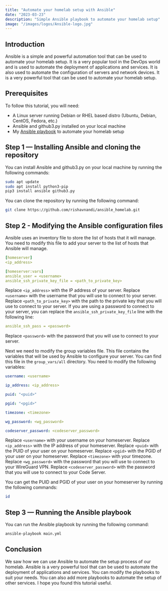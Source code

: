 ```yaml
---
title: "Automate your homelab setup with Ansible"
date: "2023-03-23"
description: "Simple Ansible playbook to automate your homelab setup"
image: "/images/logos/Ansible-logo.jpg"
---
```


## Introduction

Ansible is a simple and powerful automation tool that can be used to automate your homelab setup. It is a very popular tool in the DevOps world and is used to automate the deployment of applications and services. It is also used to automate the configuration of servers and network devices. It is a very powerful tool that can be used to automate your homelab setup.

## Prerequisites

To follow this tutorial, you will need:

* A Linux server running Debian or RHEL based distro (Ubuntu, Debian, CentOS, Fedora, etc.)
* Ansible and github3.py installed on your local machine
* My [Ansible playbook](https://github.com/rishavnandi/ansible_homelab) to automate your homelab setup

## Step 1 — Installing Ansible and cloning the repository

You can install Ansible and github3.py on your local machine by running the following commands:

```bash
sudo apt update
sudo apt install python3-pip
pip3 install ansible github3.py
```

You can clone the repository by running the following command:

```bash
git clone https://github.com/rishavnandi/ansible_homelab.git
```

## Step 2 - Modifying the Ansible configuration files

Ansible uses an inventory file to store the list of hosts that it will manage. You need to modify this file to add your server to the list of hosts that Ansible will manage.

```yaml
[homeserver]
<ip_address>

[homeserver:vars]
ansible_user = <username>
ansible_ssh_private_key_file = <path_to_private_key>
```

Replace `<ip_address>` with the IP address of your server. Replace `<username>` with the username that you will use to connect to your server. Replace `<path_to_private_key>` with the path to the private key that you will use to connect to your server.
If you are using a password to connect to your server, you can replace the `ansible_ssh_private_key_file` line with the following line:

```yaml
ansible_ssh_pass = <password>
```

Replace `<password>` with the password that you will use to connect to your server.

Next we need to modify the group variables file. This file contains the variables that will be used by Ansible to configure your server. You can find this file in the `group_vars/all` directory.
You need to modify the following variables:

```yaml
username: <username>

ip_address: <ip_address>

puid: "<puid>"

pgid: "<pgid>"

timezone: <timezone>

wg_password: <wg_password>

codeserver_password: <codeserver_password>
```

Replace `<username>` with your username on your homeserver. Replace `<ip_address>` with the IP address of your homeserver. Replace `<puid>` with the PUID of your user on your homeserver. Replace `<pgid>` with the PGID of your user on your homeserver. Replace `<timezone>` with your timezone. Replace `<wg_password>` with the password that you will use to connect to your WireGuard VPN. Replace `<codeserver_password>` with the password that you will use to connect to your Code Server.

You can get the PUID and PGID of your user on your homeserver by running the following commands:

```bash
id
```

## Step 3 — Running the Ansible playbook

You can run the Ansible playbook by running the following command:

```bash
ansible-playbook main.yml
```

## Conclusion

We saw how we can use Ansible to automate the setup process of our homelab. Ansible is a very powerful tool that can be used to automate the deployment of applications and services.
You can modify the playbooks to suit your needs. You can also add more playbooks to automate the setup of other services. I hope you found this tutorial useful.
